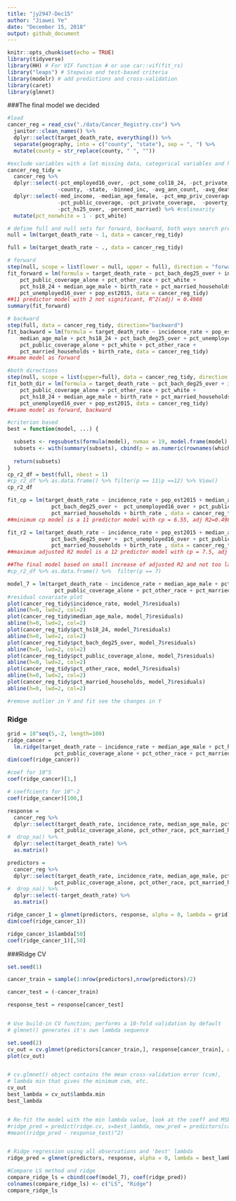 ```yaml
---
title: "jy2947-Dec15"
author: "Jiawei Ye"
date: "December 15, 2018"
output: github_document
---
```


```r
knitr::opts_chunk$set(echo = TRUE)
library(tidyverse)
library(HH) # For VIF function # or use car::vif(fit_rs)
library("leaps") # Stepwise and test-based criteria
library(modelr) # add predictions and cross-validation
library(caret)
library(glmnet)
```

###The final model we decided
```r
#load
cancer_reg = read_csv("./data/Cancer_Registry.csv") %>%
  janitor::clean_names() %>%
  dplyr::select(target_death_rate, everything()) %>%
  separate(geography, into = c("county", "state"), sep = ", ") %>% 
  mutate(county = str_replace(county, " ", ""))

#exclude variables with a lot missing data, categorical variables and high collinearity variables
cancer_reg_tidy = 
  cancer_reg %>% 
  dplyr::select(-pct_employed16_over, -pct_some_col18_24, -pct_private_coverage_alone, #missing data
                -county, -state, -binned_inc, -avg_ann_count, -avg_deaths_per_year) %>%   #categorical, colinearity
  dplyr::select(-med_income, -median_age_female, -pct_emp_priv_coverage, 
                -pct_public_coverage, -pct_private_coverage,  -poverty_percent, 
                -pct_hs25_over, -percent_married) %>% #colinearity
  mutate(pct_nonwhite = 1 - pct_white)

# define full and null sets for forward, backward, both ways search procedures
null = lm(target_death_rate ~ 1, data = cancer_reg_tidy)

full = lm(target_death_rate ~ ., data = cancer_reg_tidy)

# forward
step(null, scope = list(lower = null, upper = full), direction = "forward")
fit_forward = lm(formula = target_death_rate ~ pct_bach_deg25_over + incidence_rate + 
    pct_public_coverage_alone + pct_other_race + pct_white + 
    pct_hs18_24 + median_age_male + birth_rate + pct_married_households + 
    pct_unemployed16_over + pop_est2015, data = cancer_reg_tidy)
##11 predictor model with 2 not significant, R^2(adj) = 0.4988
summary(fit_forward) 

# backward
step(full, data = cancer_reg_tidy, direction="backward")
fit_backward = lm(formula = target_death_rate ~ incidence_rate + pop_est2015 + 
    median_age_male + pct_hs18_24 + pct_bach_deg25_over + pct_unemployed16_over + 
    pct_public_coverage_alone + pct_white + pct_other_race + 
    pct_married_households + birth_rate, data = cancer_reg_tidy)
##same model as forward

#both directions
step(null, scope = list(upper=full), data = cancer_reg_tidy, direction = "both")
fit_both_dir = lm(formula = target_death_rate ~ pct_bach_deg25_over + incidence_rate + 
    pct_public_coverage_alone + pct_other_race + pct_white + 
    pct_hs18_24 + median_age_male + birth_rate + pct_married_households + 
    pct_unemployed16_over + pop_est2015, data = cancer_reg_tidy)
##same model as forward, backward

#criterion based
best = function(model, ...) {

  subsets <- regsubsets(formula(model), nvmax = 19, model.frame(model), ...)
  subsets <- with(summary(subsets), cbind(p = as.numeric(rownames(which)), which, rss, rsq, adjr2, cp, bic))
  
  return(subsets)
} 
cp_r2_df = best(full, nbest = 1)
#cp_r2_df %>% as.data.frame() %>% filter(p == 11|p ==12) %>% View()
cp_r2_df 

fit_cp = lm(target_death_rate ~ incidence_rate + pop_est2015 + median_age_male + pct_hs18_24 + 
              pct_bach_deg25_over +  pct_unemployed16_over + pct_public_coverage_alone + pct_white + pct_other_race +
              pct_married_households + birth_rate , data = cancer_reg_tidy)
##minimum cp model is a 11 predictor model with cp = 6.55, adj R2=0.498808

fit_r2 = lm(target_death_rate ~ incidence_rate + pop_est2015 + median_age_male + pct_hs18_24 + pct_no_hs18_24 +
              pct_bach_deg25_over +  pct_unemployed16_over + pct_public_coverage_alone + pct_white + pct_other_race +
              pct_married_households + birth_rate , data = cancer_reg_tidy)
##maximum adjusted R2 model is a 12 predictor model with cp = 7.5, adj R2 = 0.498817

##The final model based on small increase of adjusted R2 and not too large cp
#cp_r2_df %>% as.data.frame() %>%  filter(p == 7)

model_7 = lm(target_death_rate ~ incidence_rate + median_age_male + pct_hs18_24 + pct_bach_deg25_over +
               pct_public_coverage_alone + pct_other_race + pct_married_households, data = cancer_reg_tidy)
#residual covariate plot
plot(cancer_reg_tidy$incidence_rate, model_7$residuals)
abline(h=0, lwd=2, col=2)
plot(cancer_reg_tidy$median_age_male, model_7$residuals)
abline(h=0, lwd=2, col=2)
plot(cancer_reg_tidy$pct_hs18_24, model_7$residuals)
abline(h=0, lwd=2, col=2)
plot(cancer_reg_tidy$pct_bach_deg25_over, model_7$residuals)
abline(h=0, lwd=2, col=2)
plot(cancer_reg_tidy$pct_public_coverage_alone, model_7$residuals)
abline(h=0, lwd=2, col=2)
plot(cancer_reg_tidy$pct_other_race, model_7$residuals)
abline(h=0, lwd=2, col=2)
plot(cancer_reg_tidy$pct_married_households, model_7$residuals)
abline(h=0, lwd=2, col=2)

#remove outlier in Y and fit see the changes in Y
```

### Ridge
```r
grid = 10^seq(5,-2, length=100)
ridge_cancer = 
  lm.ridge(target_death_rate ~ incidence_rate + median_age_male + pct_hs18_24 + pct_bach_deg25_over +
               pct_public_coverage_alone + pct_other_race + pct_married_households, data = cancer_reg_tidy, lambda = grid)
dim(coef(ridge_cancer))

#coef for 10^5
coef(ridge_cancer)[1,]

# coeffcients for 10^-2
coef(ridge_cancer)[100,]
```

```r
response = 
  cancer_reg %>% 
  dplyr::select(target_death_rate, incidence_rate, median_age_male, pct_hs18_24, pct_bach_deg25_over,
               pct_public_coverage_alone, pct_other_race, pct_married_households) %>% 
#  drop_na() %>% 
  dplyr::select(target_death_rate) %>% 
  as.matrix()

predictors = 
  cancer_reg %>% 
  dplyr::select(target_death_rate, incidence_rate, median_age_male, pct_hs18_24, pct_bach_deg25_over,
               pct_public_coverage_alone, pct_other_race, pct_married_households) %>% 
#  drop_na() %>% 
  dplyr::select(-target_death_rate) %>% 
  as.matrix()

ridge_cancer_1 = glmnet(predictors, response, alpha = 0, lambda = grid)
dim(coef(ridge_cancer_1))

ridge_cancer_1$lambda[50] 
coef(ridge_cancer_1)[,50]
```
###Ridge CV
```r

set.seed(1)

cancer_train = sample(1:nrow(predictors),nrow(predictors)/2)

cancer_test = (-cancer_train)

response_test = response[cancer_test]


# Use build-in CV function; performs a 10-fold validation by default
# glmnet() generates it's own lambda sequence

set.seed(2)
cv_out = cv.glmnet(predictors[cancer_train,], response[cancer_train], alpha=0)
plot(cv_out)


# cv.glmnet() object contains the mean cross-validation error (cvm),
# lambda min that gives the minimum cvm, etc.
cv_out
best_lambda = cv_out$lambda.min
best_lambda       


# Re-fit the model with the min lambda value, look at the coeff and MSE
#ridge_pred = predict(ridge.cv, s=best_lambda, new_pred = predictors[cancer_test,])
#mean((ridge_pred - response_test)^2)


# Ridge regression using all observations and 'best' lambda
ridge_pred = glmnet(predictors, response, alpha = 0, lambda = best_lambda)

#Compare LS method and ridge
compare_ridge_ls = cbind(coef(model_7), coef(ridge_pred))
colnames(compare_ridge_ls) <- c("LS", "Ridge")
compare_ridge_ls
```

